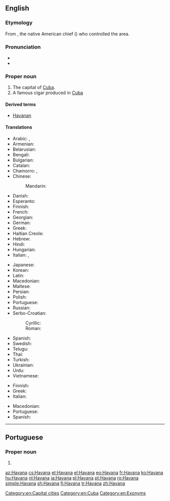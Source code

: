 ==English==
{{wikipedia}}

===Etymology===
From {{etyl|tnq|en}} {{w|Habaguanex}}, the native American chief ({{w|Cacique}}) who controlled the area.

===Pronunciation===
* {{IPA|/həˈvænə/|lang=en}}
* {{rhymes|ænə|lang=en}}

===Proper noun===
{{en-proper noun}}

# The capital of [[Cuba]].
# A famous cigar produced in [[Cuba]]

====Derived terms====
* [[Havanan]]

====Translations====
{{trans-top|capital}}
* Arabic: {{t|ar|هَافَانَا|f|tr=hafānā}}, {{t|ar|هَافَانَا|f|tr=havānā}}
* Armenian: {{t|hy|Հավանա}}
* Belarusian: {{t|be|Гавана|f|tr=Havána}}
* Bengali: {{t|bn|হাভানা|tr=havānā}}
* Bulgarian: {{t|bg|Хавана|f|tr=Havána}}
* Catalan: {{t|ca|L'Havana}}
* Chamorro: {{t|ch|english}}, {{t|ch|havanaea}}
* Chinese:
*: Mandarin: {{t+|cmn|哈瓦那|tr=Hāwǎnà|sc=Hani}}
* Danish: {{t|da|Havana}}
* Esperanto: {{t|eo|Havano}}
* Finnish: {{t+|fi|Havanna}}
* French: {{t+|fr|La Havane|f}}
* Georgian: {{t|ka|ჰავანა}}
* German: {{t+|de|Havanna|f}}
* Greek: {{t+|el|Αβάνα|f}}
* Haitian Creole: {{t|ht|La Avàn}}
* Hebrew: {{t|he|הוואנה}}
* Hindi: {{t|hi|हवाना|tr=havānā}}
* Hungarian: {{t+|hu|Havanna}}
* Italian: {{t|it|L'Avana|f}}, {{t|it|L'Havana|f}}
{{trans-mid}}
* Japanese: {{t|ja|ハバナ|tr=Habana}}
* Korean: {{t|ko|아바나|tr=Abana|sc=Hang}}
* Latin: {{t|la|Avana}}
* Macedonian: {{t|mk|Хавана|f|tr=Havána}}
* Maltese: {{t|mt|Ħavana|alt=il-Ħavana}}
* Persian: {{t|fa|هاوانا|tr=Hâvânâ}}
* Polish: {{t+|pl|Hawana|f}}
* Portuguese: {{t+|pt|Havana|f}}
* Russian: {{t+|ru|Гава́на|f}}
* Serbo-Croatian:
*: Cyrillic: {{t|sh|Хавана|f|sc=Cyrl}}
*: Roman: {{t+|sh|Havana|f}}
* Spanish: {{t|es|la Habana|f}}
* Swedish: {{t+|sv|Havanna}}
* Telugu: {{t|te|హవానా}}
* Thai: {{t|th|ฮาวานา|tr=haawaanaa}}
* Turkish: {{t+|tr|Havana}}
* Ukrainian: {{t|uk|Гавана|f|tr=Havána}}
* Urdu: {{t|ur|ہوانا|tr=havānā}}
* Vietnamese: {{t|vi|La Habana}}
{{trans-bottom}}

{{trans-top|cigar}}
* Finnish: {{t|fi|havannalainen}}
* Greek: {{t|el|πούρα Αβάνας}}
* Italian: {{t+|it|avana|m}}
{{trans-mid}}
* Macedonian: {{t|mk|хаванска пура|f|tr=hávanska púra}}
* Portuguese: {{t|pt|havana|m}}
* Spanish: {{t+|es|habano|m}}
{{trans-bottom}}

[[Category:en:Capital cities]]
[[Category:en:Cuba]]
[[Category:en:Exonyms]]

----

==Portuguese==

===Proper noun===
{{pt-proper noun|f}}

# {{place|pt|capital city|c/Cuba|t1=Havana}}

[[az:Havana]]
[[cs:Havana]]
[[et:Havana]]
[[el:Havana]]
[[eo:Havana]]
[[fr:Havana]]
[[ko:Havana]]
[[hu:Havana]]
[[nl:Havana]]
[[ja:Havana]]
[[pl:Havana]]
[[pt:Havana]]
[[ro:Havana]]
[[simple:Havana]]
[[sh:Havana]]
[[fi:Havana]]
[[tr:Havana]]
[[zh:Havana]]